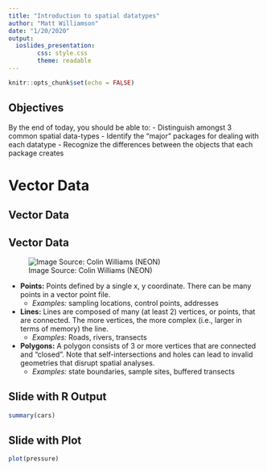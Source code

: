 ```yaml
---
title: "Introduction to spatial datatypes"
author: "Matt Williamson"
date: "1/20/2020"
output: 
  ioslides_presentation:
        css: style.css
        theme: readable
---
```


```r
knitr::opts_chunk$set(echo = FALSE)

```

## Objectives
By the end of today, you should be able to:
- Distinguish amongst 3 common spatial data-types
- Identify the "major" packages for dealing with each datatype
- Recognize the differences between the objects that each package creates

# Vector Data

## Vector Data


## Vector Data
<div class="columns-2">
  ![Image Source: Colin Williams (NEON)](./images/points-lines-polygons-vector-data-types.png)

- **Points:** Points defined by a single x, y coordinate. There can be many points in a vector point file. 
    - *Examples:* sampling locations, control points, addresses

- **Lines:** Lines are composed of many (at least 2) vertices, or points, that are connected. The more vertices, the more complex (i.e., larger in terms of memory) the line.
    - *Examples:* Roads, rivers, transects


- **Polygons:** A polygon consists of 3 or more vertices that are connected and “closed”. Note that self-intersections and holes can lead to invalid geometries that disrupt spatial analyses.
  - *Examples:* state boundaries, sample sites, buffered transects 
</div>

## Slide with R Output

```r
summary(cars)
```

## Slide with Plot

```r
plot(pressure)
```

